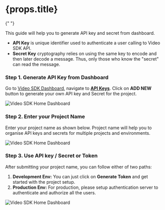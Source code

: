 <h1> {props.title} </h1>{" "}

This guide will help you to generate API key and secret from dashboard.

- **API Key** is unique identifier used to authenticate a user calling to Video SDK API.
- **Secret Key** cryptography relies on using the same key to encode and then later decode a message. Thus, only those who know the "secret" can read the message.

### Step 1. Generate API Key from Dashboard

Go to [Video SDK Dashboard](https://app.videosdk.live/), navigate to [<ins>**API Keys**</ins>](https://app.videosdk.live/api-keys). Click on **ADD NEW** button to generate your own API key and Secret for the project.

![Video SDK Home Dashboard](/img/tutorial/add-new-key.jpg)

### Step 2. Enter your Project Name

Enter your project name as shown below. Project name will help you to organise API keys and secrets for multiple projects and environments.

![Video SDK Home Dashboard](/img/tutorial/create-project.jpg)

### Step 3. Use API key / Secret or Token

After submitting your project name, you can follow either of two paths:

1. **Development Env:** You can just click on **Generate Token** and get started with the project setup.
2. **Production Env:** For production, please setup authentication server to authenticate and authorize all the users.

![Video SDK Home Dashboard](/img/tutorial/generated-key.jpg)
